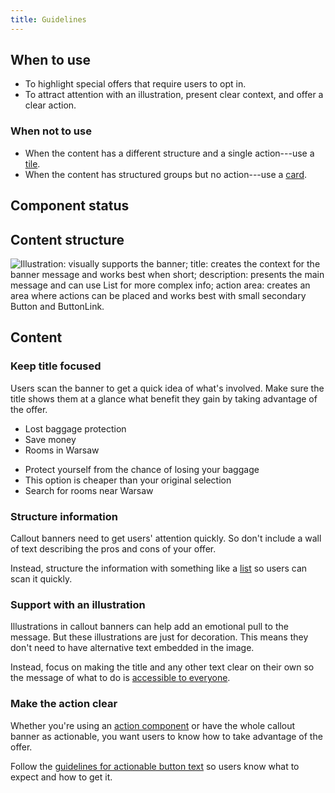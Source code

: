 ```yaml
---
title: Guidelines
---
```


<ReactExample name="CallOutBanner" />

## When to use

- To highlight special offers that require users to opt in.
- To attract attention with an illustration, present clear context, and offer a clear action.

### When not to use

- When the content has a different structure and a single action---use a [tile](/components/structure/tile/).
- When the content has structured groups but no action---use a [card](/components/structure/card/).

## Component status

<ComponentStatus component="CallOutBanner" />

## Content structure

![Illustration: visually supports the banner; title: creates the context for the banner message and works best when short; description: presents the main message and can use List for more complex info; action area: creates an area where actions can be placed and works best with small secondary Button and ButtonLink.](fileId:4QJZqvBvRrLu6t9mwObCkA;nodeId:0%3A121)

## Content

### Keep title focused

Users scan the banner to get a quick idea of what's involved.
Make sure the title shows them at a glance
what benefit they gain by taking advantage of the offer.

<GuidelinesSideBySide>

<Do>

- Lost baggage protection
- Save money
- Rooms in Warsaw

</Do>

<Dont>

- Protect yourself from the chance of losing your baggage
- This option is cheaper than your original selection
- Search for rooms near Warsaw

</Dont>

</GuidelinesSideBySide>

### Structure information

Callout banners need to get users' attention quickly.
So don't include a wall of text describing the pros and cons of your offer.

Instead, structure the information with something like a [list](/components/structure/list/)
so users can scan it quickly.

### Support with an illustration

Illustrations in callout banners can help add an emotional pull to the message.
But these illustrations are just for decoration.
This means they don't need to have alternative text embedded in the image.

Instead, focus on making the title and any other text clear on their own
so the message of what to do is [accessible to everyone](/foundation/accessibility/).

### Make the action clear

Whether you're using an [action component](/guides/using-button-type-components/)
or have the whole callout banner as actionable,
you want users to know how to take advantage of the offer.

Follow the [guidelines for actionable button text](/components/action/button/#use-actionable-text)
so users know what to expect and how to get it.
